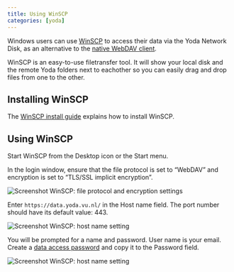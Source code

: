 ```yaml
---
title: Using WinSCP
categories: [yoda]
---
```


Windows users can use [WinSCP](https://winscp.net) to access their data via the Yoda Network Disk,
as an alternative to the [native WebDAV client](./yoda_using_windowsexplorer.qmd). 

WinSCP is an easy-to-use filetransfer tool. It will show your local disk and the remote Yoda folders next to eachother so you can easily drag and drop files from one to the other.

## Installing WinSCP 

The [WinSCP install guide](https://winscp.net/eng/docs/guide_install) explains how to install WinSCP.

## Using WinSCP

Start WinSCP from the Desktop icon or the Start menu.

In the login window, ensure that the file protocol is set to "WebDAV" and encryption is set to "TLS/SSL implicit encryption".

![](/public/manuals/yoda/screenshot-winscp-login-encsettings.png "Screenshot WinSCP: file protocol and encryption settings")

Enter `https://data.yoda.vu.nl/` in the Host name field. The port number should have its default value: 443.

![](/public/manuals/yoda/screenshot-winscp-login-host.png "Screenshot WinSCP: host name setting")

You will be prompted for a name and password.
User name is your email.  Create a [data access password](./yoda_dap.qmd) and copy it to the Password field.

![](/public/manuals/yoda/screenshot-winscp-login-credentials.png "Screenshot WinSCP: host name setting")
